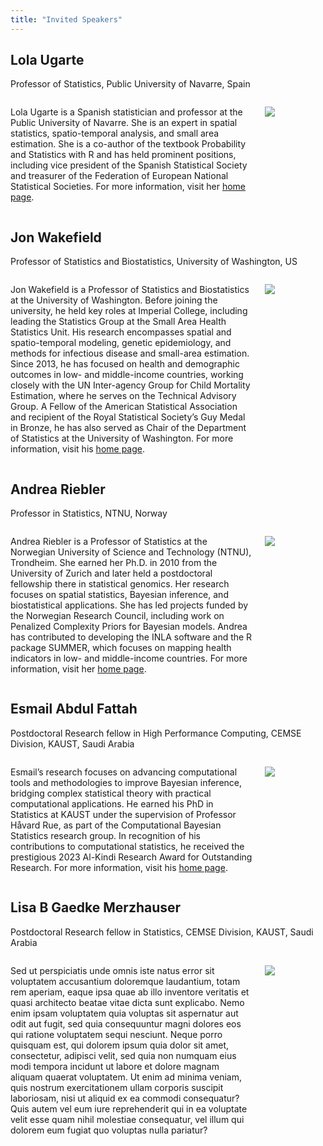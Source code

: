 ```yaml
---
title: "Invited Speakers"
---
```


## Lola Ugarte

Professor of Statistics, Public University of Navarre, Spain

::: columns
::: {.column width="80%"}

Lola Ugarte is a Spanish statistician and professor at the Public University of Navarre. She is an expert in spatial statistics, spatio-temporal analysis, and small area estimation. She is a co-author of the textbook Probability and Statistics with R and has held prominent positions, including vice president of the Spanish Statistical Society and treasurer of the Federation of European National Statistical Societies. For more information, visit her [home page](https://www.unavarra.es/personal/lugarte/indexfotoingles.htm).

:::
::: {.column width="20%"}

![](img/lola_ugarte.png)


:::
:::

## Jon Wakefield

Professor of Statistics and Biostatistics, University of Washington, US

::: columns
::: {.column width="80%"}

Jon Wakefield is a Professor of Statistics and Biostatistics at the University of Washington. Before joining the university, he held key roles at Imperial College, including leading the Statistics Group at the Small Area Health Statistics Unit. His research encompasses spatial and spatio-temporal modeling, genetic epidemiology, and methods for infectious disease and small-area estimation. Since 2013, he has focused on health and demographic outcomes in low- and middle-income countries, working closely with the UN Inter-agency Group for Child Mortality Estimation, where he serves on the Technical Advisory Group. A Fellow of the American Statistical Association and recipient of the Royal Statistical Society’s Guy Medal in Bronze, he has also served as Chair of the Department of Statistics at the University of Washington. For more information, visit his [home page](https://faculty.washington.edu/jonno/).

:::
::: {.column width="20%"}

![](img/jon_walefiled.png)


:::
:::

## Andrea Riebler

Professor in Statistics, NTNU, Norway

::: columns
::: {.column width="80%"}

Andrea Riebler is a Professor of Statistics at the Norwegian University of Science and Technology (NTNU), Trondheim. She earned her Ph.D. in 2010 from the University of Zurich and later held a postdoctoral fellowship there in statistical genomics. Her research focuses on spatial statistics, Bayesian inference, and biostatistical applications. She has led projects funded by the Norwegian Research Council, including work on Penalized Complexity Priors for Bayesian models. Andrea has contributed to developing the INLA software and the R package SUMMER, which focuses on mapping health indicators in low- and middle-income countries. For more information, visit her [home page](https://andrerie.folk.ntnu.no/).

:::
::: {.column width="20%"}

![](img/andrea_riebler.jpg)


:::
:::


## Esmail Abdul Fattah

Postdoctoral Research fellow in High Performance Computing, CEMSE Division, KAUST, Saudi Arabia

::: columns
::: {.column width="80%"}

Esmail's research focuses on advancing computational tools and methodologies to improve Bayesian inference, bridging complex statistical theory with practical computational applications. He earned his PhD in Statistics at KAUST under the supervision of Professor Håvard Rue, as part of the Computational Bayesian Statistics research group. In recognition of his contributions to computational statistics, he received the prestigious 2023 Al-Kindi Research Award for Outstanding Research. For more information, visit his [home page](https://sites.google.com/kaust.edu.sa/esmail-abdulfattah/home).

:::
::: {.column width="20%"}

![](img/Esmail_Abdul_Fattah.png)


:::
:::


## Lisa B Gaedke Merzhauser

Postdoctoral Research fellow in Statistics, CEMSE Division, KAUST, Saudi Arabia

::: columns
::: {.column width="80%"}

Sed ut perspiciatis unde omnis iste natus error sit voluptatem accusantium doloremque laudantium, totam rem aperiam, eaque ipsa quae ab illo inventore veritatis et quasi architecto beatae vitae dicta sunt explicabo. Nemo enim ipsam voluptatem quia voluptas sit aspernatur aut odit aut fugit, sed quia consequuntur magni dolores eos qui ratione voluptatem sequi nesciunt. Neque porro quisquam est, qui dolorem ipsum quia dolor sit amet, consectetur, adipisci velit, sed quia non numquam eius modi tempora incidunt ut labore et dolore magnam aliquam quaerat voluptatem. Ut enim ad minima veniam, quis nostrum exercitationem ullam corporis suscipit laboriosam, nisi ut aliquid ex ea commodi consequatur? Quis autem vel eum iure reprehenderit qui in ea voluptate velit esse quam nihil molestiae consequatur, vel illum qui dolorem eum fugiat quo voluptas nulla pariatur?

:::
::: {.column width="20%"}

![](img/person_icon.png)


:::
:::


